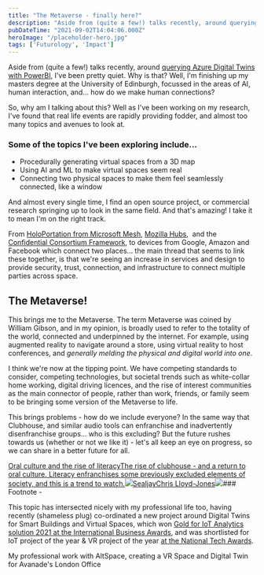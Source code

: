 ```yaml
---
title: "The Metaverse - finally here?"
description: "Aside from (quite a few!) talks recently, around querying Azure Digital Twins with PowerBI [https://sealjay.com/querying-azure-digital-twins-with-powerbi/], I've been pretty quiet"
pubDateTime: "2021-09-02T14:04:06.000Z"
heroImage: "/placeholder-hero.jpg"
tags: ['Futurology', 'Impact']
---
```


Aside from (quite a few!) talks recently, around [querying Azure Digital Twins with PowerBI](https://sealjay.com/querying-azure-digital-twins-with-powerbi/), I've been pretty quiet. Why is that? Well, I'm finishing up my masters degree at the University of Edinburgh, focussed in the areas of AI, human interaction, and... how do we make human connections?

So, why am I talking about this? Well as I've been working on my research, I've found that real life events are rapidly providing fodder, and almost too many topics and avenues to look at.

### Some of the topics I've been exploring include...

* Procedurally generating virtual spaces from a 3D map
* Using AI and ML to make virtual spaces seem real
* Connecting two physical spaces to make them feel seamlessly connected, like a window

And almost every single time, I find an open source project, or commercial research springing up to look in the same field. And that's amazing! I take it to mean I'm on the right track.

From [HoloPortation from Microsoft Mesh](https://docs.microsoft.com/en-us/mesh/overview?WT.mc_id=AI-MVP-5004204), [Mozilla Hubs](https://hubs.mozilla.com/),  and the [Confidential Consortium Framework](https://www.microsoft.com/en-us/research/project/confidential-consortium-framework/), to devices from Google, Amazon and Facebook which connect two places... the main thread that seems to link these together, is that we're seeing an increase in services and design to provide security, trust, connection, and infrastructure to connect multiple parties across space.

The Metaverse!
--------------

This brings me to the Metaverse. The term Metaverse was coined by William Gibson, and in my opinion, is broadly used to refer to the totality of the world, connected and underpinned by the internet. For example, using augmented reality to navigate around a store, using virtual reality to host conferences, and *generally melding the physical and digital world into one*.

I think we're now at the tipping point. We have competing standards to consider, competing technologies, but societal trends such as white-collar home working, digital driving licences, and the rise of interest communities as the main connector of people, rather than work, friends, or family seem to be bringing some version of the Metaverse to life.

This brings problems - how do we include everyone? In the same way that Clubhouse, and similar audio tools can enfranchise and inadvertently disenfranchise groups... who is this excluding? But the future rushes towards us (whether or not we like it) - let's all keep an eye on progress, so we can share in a better future for all.

[Oral culture and the rise of literacyThe rise of clubhouse - and a return to oral culture. Literacy enfranchises some previously excluded elements of society, and this is a trend to watch.![](https://sealjay.com/favicon.png)SealjayChris Lloyd-Jones![](https://static.ghost.org/v3.0.0/images/publication-cover.png)](https://sealjay.com/oral-culture-and-the-rise-of-literacy/)### Footnote -

This topic has intersected nicely with my professional life too, having recently (shameless plug) co-ordinated a new project around Digital Twins for Smart Buildings and Virtual Spaces, which won [Gold for IoT Analytics solution 2021 at the International Business Awards](https://stevieawards.com/iba/new-product-awards-category-winners-0), and was shortlisted for IoT project of the year & VR project of the year [at the National Tech Awards](https://nationaltechnologyawards.co.uk/shortlist21.php). 

My professional work with AltSpace, creating a VR Space and Digital Twin for Avanade's London Office